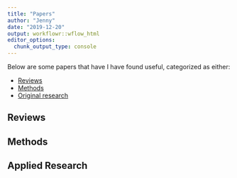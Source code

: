 ```yaml
---
title: "Papers"
author: "Jenny"
date: "2019-12-20"
output: workflowr::wflow_html
editor_options:
  chunk_output_type: console
---
```


Below are some papers that have I have found useful, categorized as either: 

  - [Reviews](#reviews)
  - [Methods](#methds)
  - [Original research](#research) 

## Reviews<a name="reviews"></a>

## Methods<a name="methods"></a>

## Applied Research<a name="research"></a>
